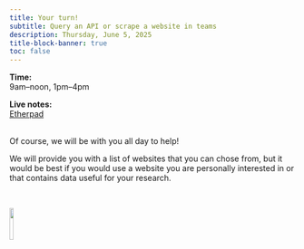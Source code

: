 ```yaml
---
title: Your turn!
subtitle: Query an API or scrape a website in teams
description: Thursday, June 5, 2025
title-block-banner: true
toc: false
---
```


:::{.topdef}

**Time:** \
9am–noon, 1pm–4pm

**Live notes:** \
[Etherpad](https://etherpad.wikimedia.org/p/dhsi25)

:::

<br>
Of course, we will be with you all day to help!

We will provide you with a list of websites that you can chose from, but it would be best if you would use a website you are personally interested in or that contains data useful for your research.

<br>

![](/img/logo_dhsi.png){fig-alt="frontlogo" fig-align="center" width="12%"}

